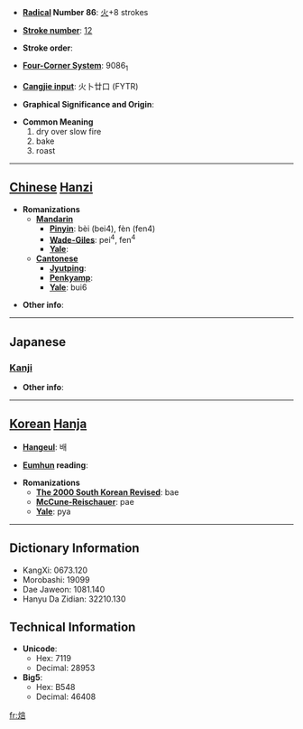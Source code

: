 * '''[[Wiktionary:Chinese radical index| Radical]] Number 86''': [[Wiktionary:Chinese radical index 火|火]]+8 strokes

* '''[[Wiktionary:Chinese total strokes index|Stroke number]]''': [[Wiktionary:Chinese total strokes index 12|12]]

* '''Stroke order''': 

* '''[[Wiktionary:Chinese four corner index|Four-Corner System]]''': 9086<sub>1</sub>

* '''[[Wiktionary:Chinese Cangjie index|Cangjie input]]''': 火卜廿口 (FYTR)

* '''Graphical Significance and Origin''': 

* '''Common Meaning'''
*#dry over slow fire
*# bake
*# roast


----

== [[Chinese]] [[Hanzi]] ==

* '''Romanizations'''
** '''[[Mandarin]]'''
*** '''[[Pinyin]]''': bèi (bei4), fèn (fen4)
*** '''[[Wade-Giles]]''': pei<sup>4</sup>, fen<sup>4</sup>
*** '''[[Yale]]''': 
** '''[[Cantonese]]'''
*** '''[[Jyutping]]''':
*** '''[[Penkyamp]]''': 
*** '''[[Yale]]''': bui6

* '''Other info''': 

----

==Japanese==
===[[Kanji]]===
{{kanji|on readings=[[ほう]] (hō), [[はい]] (hai), [[ほい]] (hoi)|kun readings=[[あぶる]] (aburu)}}

* '''Other info''':  

----

== [[Korean]] [[Hanja]] ==

* '''[[Hangeul]]''': 배

* '''[[Eumhun]] reading''': 

* '''Romanizations'''
** '''[[The 2000 South Korean Revised Romanization|The 2000 South Korean Revised]]''': bae
** '''[[McCune-Reischauer]]''': pae
** '''[[Yale]]''': pya

----

== Dictionary Information ==

* KangXi: 0673.120
* Morobashi: 19099
* Dae Jaweon: 1081.140
* Hanyu Da Zidian: 32210.130

== Technical Information ==

* '''Unicode''':
** Hex: 7119
** Decimal: 28953
* '''Big5''':
** Hex: B548
** Decimal: 46408

[[fr:焙]]